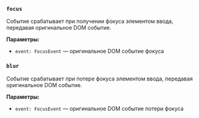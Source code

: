### `focus`

Событие срабатывает при получении фокуса элементом ввода, передавая оригинальное DOM событие.

**Параметры:**
- `event: FocusEvent` — оригинальное DOM событие фокуса

### `blur`

Событие срабатывает при потере фокуса элементом ввода, передавая оригинальное DOM событие.

**Параметры:**
- `event: FocusEvent` — оригинальное DOM событие потери фокуса
